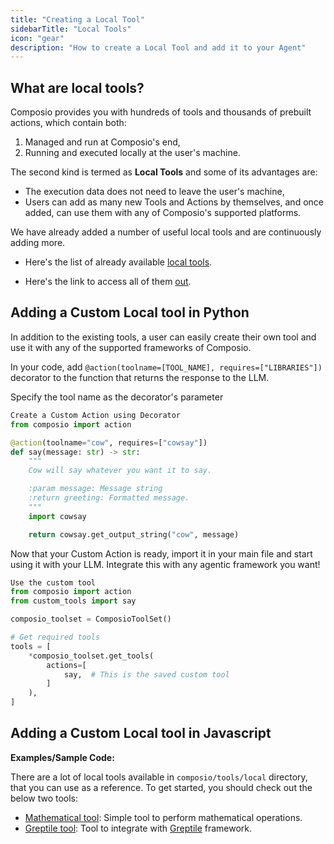 ```yaml
---
title: "Creating a Local Tool"
sidebarTitle: "Local Tools"
icon: "gear"
description: "How to create a Local Tool and add it to your Agent"
---
```


## What are local tools?
Composio provides you with hundreds of tools and thousands of prebuilt actions, which contain both: 
 1. Managed and run at Composio's end,
 2. Running and executed locally at the user's machine. 

The second kind is termed as **Local Tools** and some of its advantages are: 

* The execution data does not need to leave the user's machine,
* Users can add as many new Tools and Actions by themselves, and once added, can use them with any of Composio's supported platforms.

We have already added a number of useful local tools and are continuously adding more. 

* Here's the list of already available [local tools](./list_local_tools).


* Here's the link to access all of them [out](https://github.com/ComposioHQ/composio/tree/master/python/composio/tools/local).


## Adding a Custom Local tool in Python

In addition to the existing tools, a user can easily create their own tool and use it with any of the supported frameworks of Composio.

<Steps>
<Step title="Add the action Decorator">

In your code, add `@action(toolname=[TOOL_NAME], requires=["LIBRARIES"])` decorator to the function that returns the response to the LLM.

Specify the tool name as the decorator's parameter
<CodeGroup>
```python 
Create a Custom Action using Decorator
from composio import action

@action(toolname="cow", requires=["cowsay"])
def say(message: str) -> str:
    """
    Cow will say whatever you want it to say.

    :param message: Message string
    :return greeting: Formatted message.
    """
    import cowsay

    return cowsay.get_output_string("cow", message)
```
</CodeGroup>
</Step>

<Step title="Import your Action">

Now that your Custom Action is ready, import it in your main file and start using it with your LLM.
Integrate this with any agentic framework you want!
<CodeGroup>
```python 
Use the custom tool
from composio import action
from custom_tools import say

composio_toolset = ComposioToolSet()

# Get required tools
tools = [
    *composio_toolset.get_tools(
        actions=[
            say,  # This is the saved custom tool
        ]
    ),
]
```
</CodeGroup>
</Step>
</Steps>

## Adding a Custom Local tool in Javascript

  <Card title="Coming Soon!">
  </Card>

**Examples/Sample Code:**

There are a lot of local tools available in `composio/tools/local` directory, that you can use as a reference. To get started, you should check out the below two tools:

- [Mathematical tool](https://github.com/ComposioHQ/composio/blob/master/python/composio/tools/local/mathematical/tool.py): Simple tool to perform mathematical operations.
- [Greptile tool](https://github.com/ComposioHQ/composio/blob/master/python/composio/tools/local/greptile/tool.py): Tool to integrate with [Greptile](https://www.greptile.com/) framework.